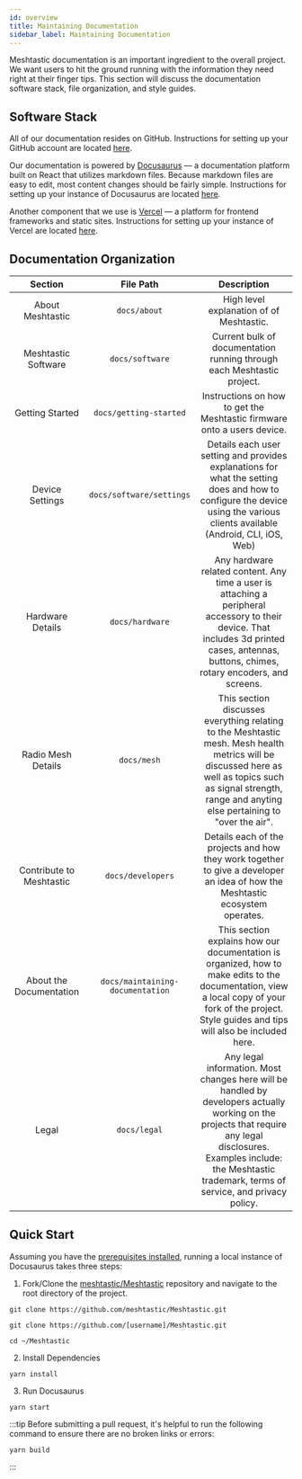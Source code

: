 ```yaml
---
id: overview
title: Maintaining Documentation
sidebar_label: Maintaining Documentation
---
```


Meshtastic documentation is an important ingredient to the overall project. We want users to hit the ground running with the information they need right at their finger tips. This section will discuss the documentation software stack, file organization, and style guides.

## Software Stack

All of our documentation resides on GitHub. Instructions for setting up your GitHub account are located [here](github).

Our documentation is powered by [Docusaurus](https://docusaurus.io) — a documentation platform built on React that utilizes markdown files. Because markdown files are easy to edit, most content changes should be fairly simple. Instructions for setting up your instance of Docusaurus are located [here](docusaurus).

Another component that we use is [Vercel](https://vercel.com) — a platform for frontend frameworks and static sites. Instructions for setting up your instance of Vercel are located [here](vercel).

## Documentation Organization

|         Section          |            File Path             |                                                                                                          Description                                                                                                          |
| :----------------------: | :------------------------------: | :---------------------------------------------------------------------------------------------------------------------------------------------------------------------------------------------------------------------------: |
|     About Meshtastic     |           `docs/about`           |                                                                                           High level explanation of of Meshtastic.                                                                                            |
|   Meshtastic Software    |         `docs/software`          |                                                                            Current bulk of documentation running through each Meshtastic project.                                                                             |
|     Getting Started      |      `docs/getting-started`      |                                                                            Instructions on how to get the Meshtastic firmware onto a users device.                                                                            |
|     Device Settings      |     `docs/software/settings`     |                          Details each user setting and provides explanations for what the setting does and how to configure the device using the various clients available (Android, CLI, iOS, Web)                           |
|     Hardware Details     |         `docs/hardware`          |                  Any hardware related content. Any time a user is attaching a peripheral accessory to their device. That includes 3d printed cases, antennas, buttons, chimes, rotary encoders, and screens.                  |
|    Radio Mesh Details    |           `docs/mesh`            |         This section discusses everything relating to the Meshtastic mesh. Mesh health metrics will be discussed here as well as topics such as signal strength, range and anyting else pertaining to "over the air".         |
| Contribute to Meshtastic |        `docs/developers`         |                                                 Details each of the projects and how they work together to give a developer an idea of how the Meshtastic ecosystem operates.                                                 |
| About the Documentation  | `docs/maintaining-documentation` |              This section explains how our documentation is organized, how to make edits to the documentation, view a local copy of your fork of the project. Style guides and tips will also be included here.               |
|          Legal           |           `docs/legal`           | Any legal information. Most changes here will be handled by developers actually working on the projects that require any legal disclosures. Examples include: the Meshtastic trademark, terms of service, and privacy policy. |

## Quick Start

Assuming you have the [prerequisites installed](serve-docs-locally#prerequisites), running a local instance of Docusaurus takes three steps:

1. Fork/Clone the [meshtastic/Meshtastic](https://github.com/meshtastic/Meshtastic) repository and navigate to the root directory of the project.

```shell title="Clone the project"
git clone https://github.com/meshtastic/Meshtastic.git
```

```shell title="Clone fork of the project"
git clone https://github.com/[username]/Meshtastic.git
```

```shell title="Change Directory"
cd ~/Meshtastic
```

2. Install Dependencies

```shell title="Install dependencies using Yarn"
yarn install
```

3. Run Docusaurus

```shell title="Run node.js server"
yarn start
```

:::tip
Before submitting a pull request, it's helpful to run the following command to ensure there are no broken links or errors:

```shell title="Build Project"
yarn build
```

:::
